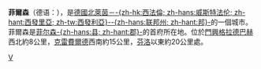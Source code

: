 {{Infobox settlement
| name                    =菲尔森
| native_name             = Viersen
| settlement_type         = 市镇
| image_skyline           = Pano_remigiusplatz.jpg
| imagesize               = 
| image_alt               = 
| image_caption           = Remigius廣場（聖徒Remigius教會在後面）
| image_flag              = 
| flag_size               = 
| flag_alt                = 
| image_shield            = DEU Viersen COA.svg
| shield_size             = 
| shield_alt              = 
| nickname                = 
| motto                   = 
| pushpin_map             = Germany
| pushpin_label_position  = 
| pushpin_map_alt         = 
| pushpin_map_caption     = 在德国的位置
| latd  = 51.252847 |latm  =  |lats  = |latNS  = N 
| longd =6.393488   |longm = |longs = |longEW = E 
| coordinates_type        = region:ES_type:city
| coordinates_display     = inline,title
| coordinates_footnotes   = 
| subdivision_type        = 国家
| subdivision_name        = 德国
| subdivision_type1       = [[联邦州_(德国)|-{zh-hans:联邦州; zh-hant:邦}-]]
| subdivision_name1       = [[北莱茵-威斯特法伦州|北萊茵－-{zh-hk:西法倫; zh-hans:威斯特法伦; zh-hant:西發里亞; zh-tw:西發利亞}--{zh-hans:联邦州; zh-hant:邦}-]]
| subdivision_type2       = [[行政区_(德国)|行政區]]
| subdivision_name2       = [[杜塞尔多夫行政区|杜塞尔多夫行政区]]
| subdivision_type3       = [[县_(德国)|-{zh-hans:县; zh-hant:郡}-]]
| subdivision_name3       = [[菲尔森县|菲尔森-{zh-hans:县; zh-hant:郡}-]]
| established_title       = 
| established_date        = 
| leader_party            = 
| leader_title            = 市长
| leader_name             = 
| area_footnotes          = 
| area_total_km2          = 91.08
| elevation_footnotes     = 
| elevation_m             = 
| population_footnotes    = 
| population_total        = 76,586
| population_as_of        = 2017
| population_density_km2  = auto
| population_demonym      = 
| population_note         = 
| timezone1               = [[欧洲中部时间|CET]]
| utc_offset1             = +1
| timezone1_DST           = [[欧洲中部夏令时间|CEST]]
| utc_offset1_DST         = +2
| postal_code_type        = [[邮政编码|-{zh-hans:邮政编码; zh-hant:郵遞區號}-]]
| postal_code             = 41747, 41748, 41749, 41751
| area_code_type          = 
| area_code               = 02162, 02156, 02153
| website                 =  http://www.viersen.de
| footnotes               = 
}}
'''菲爾森'''（德语：{{lang|de|Viersen}}），是[[德國|德國]][[北萊茵-威斯特法倫州|北萊茵－-{zh-hk:西法倫; zh-hans:威斯特法伦; zh-hant:西發里亞; zh-tw:西發利亞}--{zh-hans:联邦州; zh-hant:邦}-]]的一個城市。菲爾森是[[菲尔森县|菲尔森-{zh-hans:县; zh-hant:郡}-]]的首府所在地。位於[[門興格拉德巴赫|門興格拉德巴赫]]西北約8公里，[[克雷費爾德|克雷費爾德]]西南約15公里，[[芬洛|芬洛]]以東約20公里處。

{{Authority control}}
[[Category:北莱茵-威斯特法伦州市镇|V]]